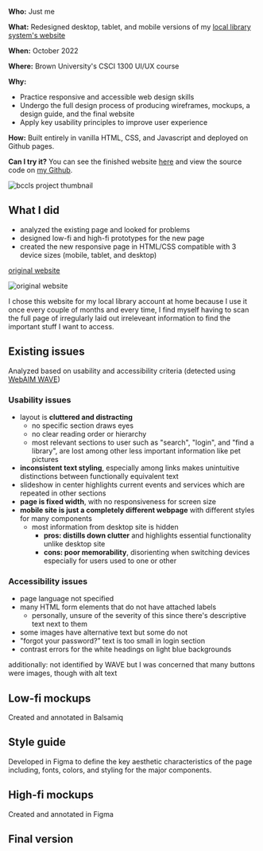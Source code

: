 **Who:** Just me

**What:** Redesigned desktop, tablet, and mobile versions of my [local library system's website](https://www.bccls.org/)

**When:** October 2022

**Where:** Brown University's CSCI 1300 UI/UX course

**Why:**

- Practice responsive and accessible web design skills
- Undergo the full design process of producing wireframes, mockups, a design guide, and the final website
- Apply key usability principles to improve user experience

**How:**
Built entirely in vanilla HTML, CSS, and Javascript and deployed on Github pages.

**Can I try it?**
You can see the finished website [here]() and view the source code on [my Github]().

![bccls project thumbnail](/assets/projects/bccls/thumbnail.png)

## What I did

- analyzed the existing page and looked for problems
- designed low-fi and high-fi prototypes for the new page
- created the new responsive page in HTML/CSS compatible with 3 device sizes (mobile, tablet, and desktop)

[original website](https://www.bccls.org/)

![original website](/assets/projects/bccls/ogwebsite.png)

I chose this website for my local library account at home because I use it once every couple of months and every time, I find myself having to scan the full page of irregularly laid out irreleveant information to find the important stuff I want to access.

## Existing issues

Analyzed based on usability and accessibility criteria (detected using [WebAIM WAVE](https://wave.webaim.org/))

### Usability issues

- layout is **cluttered and distracting**
  - no specific section draws eyes
  - no clear reading order or hierarchy
  - most relevant sections to user such as "search", "login", and "find a library", are lost among other less important information like pet pictures
- **inconsistent text styling**, especially among links makes unintuitive distinctions between functionally equivalent text
- slideshow in center highlights current events and services which are repeated in other sections
- **page is fixed width**, with no responsiveness for screen size
- **mobile site is just a completely different webpage** with different styles for many components
  - most information from desktop site is hidden
    - **pros: distills down clutter** and highlights essential functionality unlike desktop site
    - **cons: poor memorability**, disorienting when switching devices especially for users used to one or other

### Accessibility issues

- page language not specified
- many HTML form elements that do not have attached labels
  - personally, unsure of the severity of this since there's descriptive text next to them
- some images have alternative text but some do not
- "forgot your password?” text is too small in login section
- contrast errors for the white headings on light blue backgrounds

additionally: not identified by WAVE but I was concerned that many buttons were images, though with alt text

## Low-fi mockups

Created and annotated in Balsamiq

<object data="/assets/projects/bccls/desktop.pdf" type="application/pdf" />

## Style guide

Developed in Figma to define the key aesthetic characteristics of the page including, fonts, colors, and styling for the major components.

## High-fi mockups

Created and annotated in Figma

## Final version
